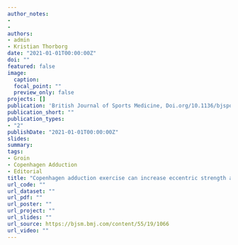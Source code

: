 ```yaml
---
author_notes:
- 
- 
authors:
- admin 
- Kristian Thorborg
date: "2021-01-01T00:00:00Z"
doi: ""
featured: false
image:
  caption: 
  focal_point: ""
  preview_only: false
projects: []
publication: 'British Journal of Sports Medicine, Doi.org/10.1136/bjsports-2020-103564'
publication_short: ""
publication_types:
- "2"
publishDate: "2021-01-01T00:00:00Z"
slides: 
summary: 
tags:
- Groin
- Copenhagen Adduction
- Editorial
title: "Copenhagen adduction exercise can increase eccentric strength and mitigate the risk of groin problems: but how much is enough!"
url_code: ""
url_dataset: ""
url_pdf: ""
url_poster: ""
url_project: ""
url_slides: ""
url_source: https://bjsm.bmj.com/content/55/19/1066
url_video: ""
---
```

